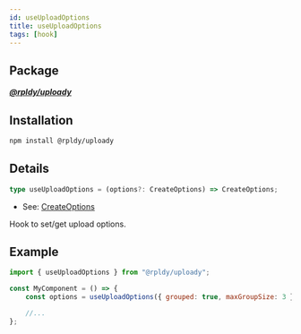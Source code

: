 ```yaml
---
id: useUploadOptions
title: useUploadOptions
tags: [hook]
---
```


## Package

**_[@rpldy/uploady](../../packages/rpldy-uploady)_**

## Installation

```bash npm2yarn
npm install @rpldy/uploady
```

## Details

```typescript
type useUploadOptions = (options?: CreateOptions) => CreateOptions;
```

- See: [CreateOptions](../types#createoptions)

Hook to set/get upload options.

## Example

```javascript
import { useUploadOptions } from "@rpldy/uploady";

const MyComponent = () => {
    const options = useUploadOptions({ grouped: true, maxGroupSize: 3 });

    //...
};
```
